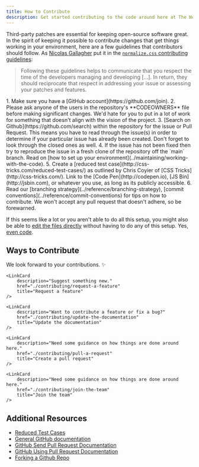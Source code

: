 ```yaml
---
title: How to Contribute
description: Get started contributing to the code around here at The Holocron.
---
```



<CoC />

Third-party patches are essential for keeping open-source software great.  In the spirit of keeping it possible to contribute changes that get things working in your environment, here are a few guidelines that contributors should follow.  As [Nicolas Gallagher](https://github.com/necolas) put it in the [`normalize.css` contributing guidelines](http://github.com/necolas/normalize.css/blob/master/CONTRIBUTING.md):

> Following these guidelines helps to communicate that you respect the time of the developers managing and developing […]. In return, they should reciprocate that respect in addressing your issue or assessing your patches and features.

<Steps>
1. Make sure you have a [GitHub account](https://github.com/join).
2. Please ask anyone of the users in the repository's **CODEOWNERS** file before making significant changes.  We'd hate for you to put in a lot of work for something that doesn't align with the vision of the project.
3. [Search on Github](https://github.com/search) within the repository for the issue or Pull Request. This means you have to read through the issue(s) in order to determine if your particular issue has already been created. Don't forget to look through the closed ones as well.
4. If the issue has not been fixed then try to reproduce the issue in a fresh clone of the repository off the `main` branch. Read on [how to set up your environment](../maintaining/working-with-the-code).
5. Create a [reduced test case](http://css-tricks.com/reduced-test-cases/) as outlined by Chris Coyier of [CSS Tricks](http://css-tricks.com/).  Link to the [Code Pen](http://codepen.io), [JS Bin](http://jsbin.com), or whatever you use, as long as its publicly accessible.
6. Read our [branching strategy](../reference/branching-strategy), [commit conventions](../reference/commit-conventions) for tips on how to contribute. We won't accept any pull request that doesn't adhere, so be forewarned.
</Steps>

If this seems like a lot or you aren't able to do all this setup, you might also be able to [edit the files directly](https://help.github.com/articles/editing-files-in-another-user-s-repository/) without having to do any of this setup. Yes, [even code](./pull-a-request).

## Ways to Contribute

We look forward to your contributions. ✨

<CardGrid>
	<LinkCard
		description="Call out something that is broken."
		href="./contributing/report-an-issue"
		title="Create an issue"
	/>

	<LinkCard
		description="Suggest something new."
		href="./contributing/request-a-feature"
		title="Request a feature"
	/>

	<LinkCard
		description="Want to contribute a feature or fix a bug?"
		href="./contributing/update-the-documentation"
		title="Update the documentation"
	/>

	<LinkCard
		description="Need some guidance on how things are done around here."
		href="./contributing/pull-a-request"
		title="Create a pull request"
	/>

	<LinkCard
		description="Need some guidance on how things are done around here."
		href="./contributing/join-the-team"
		title="Join the team"
	/>
</CardGrid>

## Additional Resources

- [Reduced Test Cases](http://css-tricks.com/reduced-test-cases/)
- [General GitHub documentation](http://help.github.com/)
- [GitHub Send Pull Request Documentation](http://help.github.com/send-pull-requests/)
- [GitHub Using Pull Request Documentation](https://help.github.com/articles/using-pull-requests/)
- [Forking a Github Repo](http://help.github.com/fork-a-repo/)

